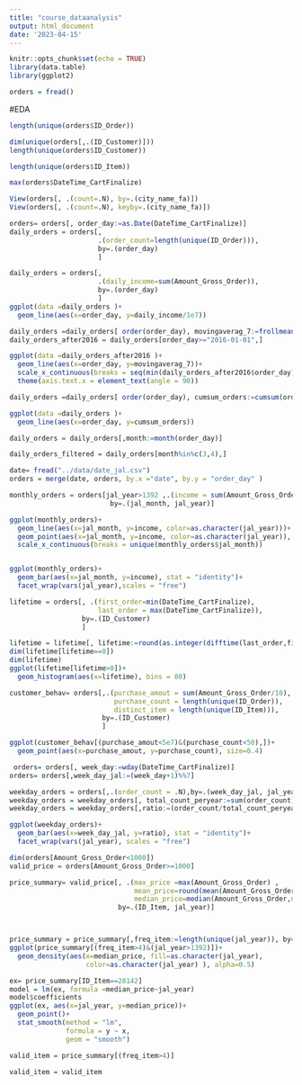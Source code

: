 ```yaml
---
title: "course_dataanalysis"
output: html_document
date: '2023-04-15'
---
```


```r
knitr::opts_chunk$set(echo = TRUE)
library(data.table)
library(ggplot2)
```


```r
orders = fread()
```

#EDA

```r
length(unique(orders$ID_Order))

dim(unique(orders[,.(ID_Customer)]))
length(unique(orders$ID_Customer))

length(unique(orders$ID_Item))

max(orders$DateTime_CartFinalize)
```

```r
View(orders[, .(count=.N), by=.(city_name_fa)])
View(orders[, .(count=.N), keyby=.(city_name_fa)])
```

```r
orders= orders[, order_day:=as.Date(DateTime_CartFinalize)]
daily_orders = orders[, 
                      .(order_count=length(unique(ID_Order))),
                      by=.(order_day)
                      ]

daily_orders = orders[, 
                      .(daily_income=sum(Amount_Gross_Order)),
                      by=.(order_day)
                      ]
ggplot(data =daily_orders )+
  geom_line(aes(x=order_day, y=daily_income/1e7))
```


```r
daily_orders =daily_orders[ order(order_day), movingaverag_7:=frollmean(order_count,7)]
daily_orders_after2016 = daily_orders[order_day>="2016-01-01",]

ggplot(data =daily_orders_after2016 )+
  geom_line(aes(x=order_day, y=movingaverag_7))+
  scale_x_continuous(breaks = seq(min(daily_orders_after2016$order_day),max(daily_orders_after2016$order_day),30))+
  theme(axis.text.x = element_text(angle = 90))
```


```r
daily_orders =daily_orders[ order(order_day), cumsum_orders:=cumsum(order_count)]

ggplot(data =daily_orders )+
  geom_line(aes(x=order_day, y=cumsum_orders))
```
```r
daily_orders = daily_orders[,month:=month(order_day)]

daily_orders_filtered = daily_orders[month%in%c(3,4),]
```



```r
date= fread("../data/date_jal.csv")
orders = merge(date, orders, by.x ="date", by.y = "order_day" )

monthly_orders = orders[jal_year>1392 ,.(income = sum(Amount_Gross_Order)) ,
                         by=.(jal_month, jal_year)]

ggplot(monthly_orders)+
  geom_line(aes(x=jal_month, y=income, color=as.character(jal_year)))+
  geom_point(aes(x=jal_month, y=income, color=as.character(jal_year)), size=0.7)+
  scale_x_continuous(breaks = unique(monthly_orders$jal_month))


ggplot(monthly_orders)+
  geom_bar(aes(x=jal_month, y=income), stat = "identity")+
  facet_wrap(vars(jal_year),scales = "free")
```

```r
lifetime = orders[, .(first_order=min(DateTime_CartFinalize), 
                      last_order = max(DateTime_CartFinalize)),
                  by=.(ID_Customer)
                  ]

lifetime = lifetime[, lifetime:=round(as.integer(difftime(last_order,first_order, units = "days" )))]
dim(lifetime[lifetime==0])
dim(lifetime)
ggplot(lifetime[lifetime>0])+
  geom_histogram(aes(x=lifetime), bins = 80)
```

```r
customer_behav= orders[,.(purchase_amout = sum(Amount_Gross_Order/10),
                          purchase_count = length(unique(ID_Order)),
                          distinct_item = length(unique(ID_Item))),
                       by=.(ID_Customer)
                       ]

ggplot(customer_behav[(purchase_amout<5e7)&(purchase_count<50),])+
  geom_point(aes(x=purchase_amout, y=purchase_count), size=0.4)
```

```r
 orders= orders[, week_day:=wday(DateTime_CartFinalize)]
orders= orders[,week_day_jal:=(week_day+1)%%7]

weekday_orders = orders[,.(order_count = .N),by=.(week_day_jal, jal_year)]
weekday_orders = weekday_orders[, total_count_peryear:=sum(order_count), by=.(jal_year)]
weekday_orders = weekday_orders[,ratio:=(order_count/total_count_peryear)*100]

ggplot(weekday_orders)+
  geom_bar(aes(x=week_day_jal, y=ratio), stat = "identity")+
  facet_wrap(vars(jal_year), scales = "free")
```
```r
dim(orders[Amount_Gross_Order<1000])
valid_price = orders[Amount_Gross_Order>=1000]

price_summary= valid_price[, .(max_price =max(Amount_Gross_Order) ,
                               mean_price=round(mean(Amount_Gross_Order), 3),
                               median_price=median(Amount_Gross_Order,na.rm = T)),
                           by=.(ID_Item, jal_year)]



price_summary = price_summary[,freq_item:=length(unique(jal_year)), by=.(ID_Item)]
ggplot(price_summary[(freq_item>4)&(jal_year>1392)])+
  geom_density(aes(x=median_price, fill=as.character(jal_year), 
                   color=as.character(jal_year) ), alpha=0.5)
```
```r
ex= price_summary[ID_Item==28142]
model = lm(ex, formula =median_price~jal_year)
model$coefficients
ggplot(ex, aes(x=jal_year, y=median_price))+
  geom_point()+
  stat_smooth(method = "lm",
              formula = y ~ x,
              geom = "smooth")
```
```r
valid_item = price_summary[(freq_item>4)]

valid_item = valid_item
```

